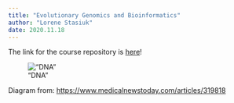 ---
title: "Evolutionary Genomics and Bioinformatics"
author: "Lorene Stasiuk"
date: 2020.11.18
---

The link for the course repository is [here](https://github.com/lstas31/genomics-course)!

!["DNA"](dna.jpg)

Diagram from: [https://www.medicalnewstoday.com/articles/319818](https://www.medicalnewstoday.com/articles/319818)